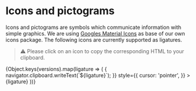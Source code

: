 
<Meta title="Foundations/Icons" />

# Icons and pictograms

Icons and pictograms are symbols which communicate information with simple graphics.
We are using [Googles Material Icons](https://fonts.google.com/icons) as base of our own <LinkTo kind="Packages/Icons" story="Docs">icons package</LinkTo>.
The following icons are currently supported as ligatures.

> ⚠️ Please click on an icon to copy the corresponding HTML to your clipboard.

<IconGallery>
  {Object.keys(versions).map(ligature => (
    <IconItem name={ligature} key={ligature}>
      <sds-icon
        onClick={() => {
          navigator.clipboard.writeText(`<sds-icon>${ligature}</sds-icon>`);
        }}
        style={{ cursor: 'pointer', }}
      >
        {ligature}
      </sds-icon>
    </IconItem>
  ))}
</IconGallery>
